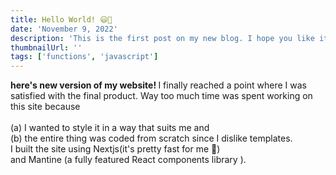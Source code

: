 ```yaml
---
title: Hello World! 😃🎉
date: 'November 9, 2022'
description: 'This is the first post on my new blog. I hope you like it!'
thumbnailUrl: ''
tags: ['functions', 'javascript']
---
```


<div>
  <strong>here's new version of my website! </strong>
  I finally reached a point where I was satisfied with the final product. Way too much time was spent working on this site because <br /><br /> (a) I wanted to style it in a way that suits me and <br /> (b) the entire thing was coded from scratch since I dislike templates.
</div>

<div>
  I built the site using Nextjs(it's pretty fast for me 🤩)<br />  and Mantine (a fully featured React components library ).
</div>

<br/>



